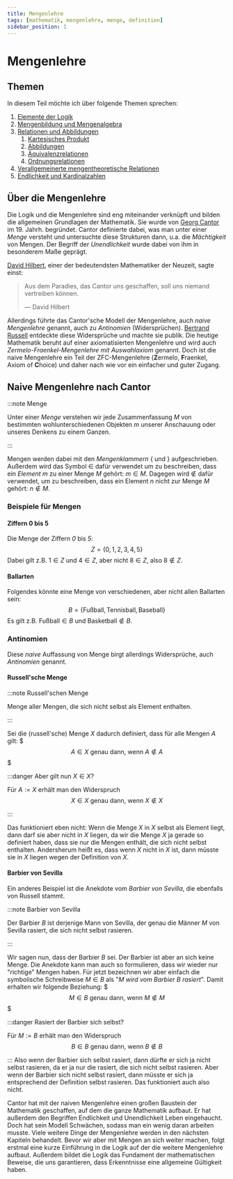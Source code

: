 ```yaml
---
title: Mengenlehre
tags: [mathematik, mengenlehre, menge, definition]
sidebar_position: 1
---
```


# Mengenlehre
## Themen
In diesem Teil möchte ich über folgende Themen sprechen:

1. [Elemente der Logik](logik)
2. [Mengenbildung und Mengenalgebra](mengen)
3. [Relationen und Abbildungen](relationen)
   1. [Kartesisches Produkt](relationen/abbildungen)
   2. [Abbildungen](relationen/abbildungen)
   3. [Äquivalenzrelationen](relationen/aequivalenzrelationen)
   4. [Ordnungsrelationen](relationen/ordnungsrelationen)
4. [Verallgemeinerte mengentheoretische Relationen](verallgemeinerte_relationen)
5. [Endlichkeit und Kardinalzahlen](endlichkeit)

## Über die Mengenlehre
Die Logik und die Mengenlehre sind eng miteinander verknüpft und bilden die allgemeinen Grundlagen der Mathematik.
Sie wurde von [Georg Cantor](https://de.wikipedia.org/wiki/Georg_Cantor) im 19. Jahrh. begründet.
Cantor definierte dabei, was man unter einer *Menge* versteht und untersuchte diese Strukturen dann, u.a. die *Mächtigkeit* von Mengen.
Der Begriff der *Unendlichkeit* wurde dabei von ihm in besonderem Maße geprägt.

[David Hilbert](https://de.wikipedia.org/wiki/David_Hilbert), einer der bedeutendsten Mathematiker der Neuzeit, sagte einst:

> Aus dem Paradies, das Cantor uns geschaffen, soll uns niemand vertreiben können.
> 
> — David Hilbert

Allerdings führte das Cantor'sche Modell der Mengenlehre, auch *naive Mengenlehre* genannt, auch zu *Antinomien* (Widersprüchen).
[Bertrand Russell](https://de.wikipedia.org/wiki/Bertrand_Russell) entdeckte diese Widersprüche und machte sie publik.
Die heutige Mathematik beruht auf einer axiomatisierten Mengenlehre und wird auch *Zermelo-Fraenkel-Mengenlehre mit Auswahlaxiom* genannt.
Doch ist die naive Mengenlehre ein Teil der ZFC-Mengenlehre (**Z**ermelo, **F**raenkel, Axiom of **C**hoice) und daher nach wie vor ein einfacher und guter Zugang.

## Naive Mengenlehre nach Cantor
:::note Menge

Unter einer *Menge* verstehen wir jede Zusammenfassung $M$ von bestimmten wohlunterschiedenen Objekten $m$ 
unserer Anschauung oder unseres Denkens zu einem Ganzen.

:::

Mengen werden dabei mit den *Mengenklammern* $\{$ und $\}$ aufgeschrieben. 
Außerdem wird das Symbol $\in$ dafür verwendet um zu beschreiben, dass ein *Element* $m$ zu einer Menge $M$ gehört: $m \in M$.
Dagegen wird $\notin$ dafür verwendet, um zu beschreiben, dass ein Element $n$ nicht zur Menge $M$ gehört: $n \notin M$.

### Beispiele für Mengen
#### Ziffern 0 bis 5
Die Menge der Ziffern *0* bis *5*:
$$
Z = \{ 0, 1, 2, 3, 4, 5 \}
$$
Dabei gilt z.B. $1 \in Z$ und $4 \in Z$, aber nicht $8 \in Z$, also $8 \notin Z$.

#### Ballarten
Folgendes könnte eine Menge von verschiedenen, aber nicht allen Ballarten sein:
$$
B = \{ \text{Fußball}, \text{Tennisball}, \text{Baseball} \}
$$
Es gilt z.B. $\text{Fußball} \in B$ und $\text{Basketball} \notin B$.

### Antinomien
Diese *naive* Auffassung von Menge birgt allerdings Widersprüche, auch *Antinomien* genannt.

#### Russell'sche Menge
:::note Russell'schen Menge

Menge aller Mengen, die sich nicht selbst als Element enthalten.

:::

Sei die (russell'sche) Menge $X$ dadurch definiert, dass für alle Mengen $A$ gilt:
$$$
A \in X \text{ genau dann, wenn } A \notin A
$$$

:::danger Aber gilt nun $X \in X$?

Für $A := X$ erhält man den Widerspruch
$$
X \in X \text{ genau dann, wenn } X \notin X
$$

:::

Das funktioniert eben nicht: Wenn die Menge $X$ in $X$ selbst als Element liegt, dann darf sie aber nicht in $X$ liegen, 
da wir die Menge $X$ ja gerade so definiert haben, dass sie nur die Mengen enthält, die sich nicht selbst enthalten.
Andersherum heißt es, dass wenn $X$ nicht in $X$ ist, dann müsste sie in $X$ liegen wegen der Definition von $X$.

#### Barbier von Sevilla
Ein anderes Beispiel ist die Anekdote vom *Barbier von Sevilla*, die ebenfalls von Russell stammt.

:::note Barbier von Sevilla

Der Barbier $B$ ist derjenige Mann von Sevilla, der genau die Männer $M$ von Sevilla rasiert, die sich nicht selbst rasieren.

:::

Wir sagen nun, dass der Barbier $B$ sei. 
Der Barbier ist aber an sich keine Menge.
Die Anekdote kann man auch so formulieren, dass wir wieder nur "richtige" Mengen haben.
Für jetzt bezeichnen wir aber einfach die symbolische Schreibweise $M \in B$ als "*$M$ wird vom Barbier $B$ rasiert*".
Damit erhalten wir folgende Beziehung:
$$$
M \in B \text{ genau dann, wenn } M \notin M
$$$

:::danger Rasiert der Barbier sich selbst?

Für $M := B$ erhält man den Widerspruch
$$
B \in B \text{ genau dann, wenn } B \notin B
$$

:::
Also wenn der Barbier sich selbst rasiert, dann dürfte er sich ja nicht selbst rasieren, da er ja nur die rasiert, 
die sich nicht selbst rasieren.
Aber wenn der Barbier sich nicht selbst rasiert, dann müsste er sich ja entsprechend der Definition selbst rasieren.
Das funktioniert auch also nicht.

Cantor hat mit der naiven Mengenlehre einen großen Baustein der Mathematik geschaffen, auf dem die ganze Mathematik aufbaut.
Er hat außerdem den Begriffen Endlichkeit und Unendlichkeit Leben eingehaucht.
Doch hat sein Modell Schwächen, sodass man ein wenig daran arbeiten musste.
Viele weitere Dinge der Mengenlehre werden in den nächsten Kapiteln behandelt.
Bevor wir aber mit Mengen an sich weiter machen, folgt erstmal eine kurze Einführung in die Logik auf der die weitere Mengenlehre aufbaut.
Außerdem bildet die Logik das Fundament der mathematischen Beweise, die uns garantieren, dass Erkenntnisse eine allgemeine Gültigkeit haben.